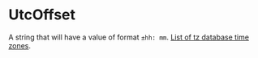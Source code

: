 # UtcOffset

A string that will have a value of format `±hh: mm`. [List of tz database time zones](https://en.wikipedia.org/wiki/List_of_tz_database_time_zones).
